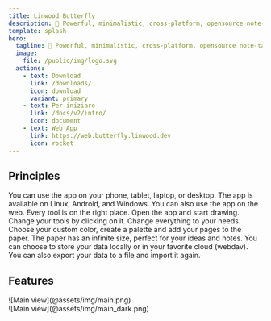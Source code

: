 ```yaml
---
title: Linwood Butterfly
description: 🎨 Powerful, minimalistic, cross-platform, opensource note-taking app 🎨
template: splash
hero:
  tagline: 🎨 Powerful, minimalistic, cross-platform, opensource note-taking app 🎨
  image:
    file: /public/img/logo.svg
  actions:
    - text: Download
      link: /downloads/
      icon: download
      variant: primary
    - text: Per iniziare
      link: /docs/v2/intro/
      icon: document
    - text: Web App
      link: https://web.butterfly.linwood.dev
      icon: rocket
---
```



## Principles

<CardGrid stagger>
  <Card title="Piattaforma trasversale" icon="laptop">
    You can use the app on your phone, tablet, laptop, or desktop. The app is available on Linux, Android, and Windows. You can also use the app on the web.
  </Card>

  <Card title="Semplice e intuitiva" icon="puzzle">
    Every tool is on the right place. Open the app and start drawing. Change your tools by clicking on it.
  </Card>

  <Card title="Personalizzabile" icon="pencil">
    Change everything to your needs. Choose your custom color, create a palette and add your pages to the paper. The paper has an infinite size, perfect for your ideas and notes.
  </Card>

  <Card title="Scegli dove archiviare i tuoi dati" icon="open-book">
    You can choose to store your data locally or in your favorite cloud (webdav). You can also export your data to a file and import it again.
  </Card>
</CardGrid>

## Features

<div class="dark:sl-hidden">
  ![Main view](@assets/img/main.png)
</div>

<div class="light:sl-hidden">
  ![Main view](@assets/img/main_dark.png)
</div>

<CardGrid stagger>
  <Card title="Let your ideas flow on an infinite canvas" />

  <Card title="Use your pen, markdown or rich text to let your ideas flow" />

  <Card title="Load PDF, SVG, PNG and more files into your notes or take pictures from the camera" />

  <Card title="Structure your notes by adding areas and waypoints or use multiple pages" />
</CardGrid>

<LinkCard title="Download today" href="/downloads/" />
